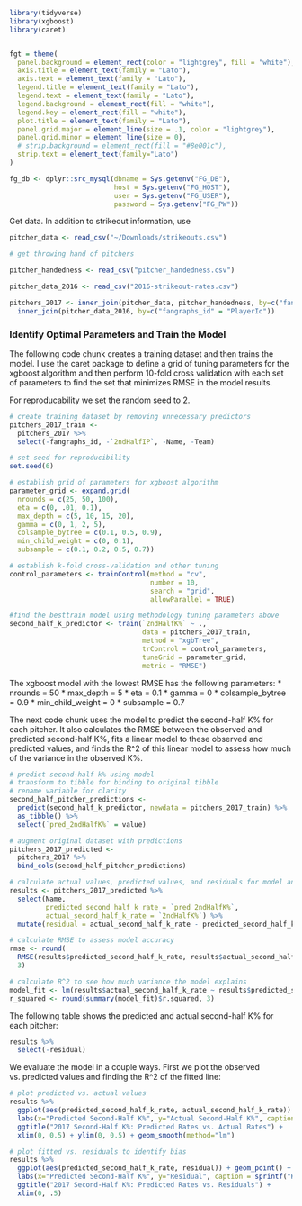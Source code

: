 ```r
library(tidyverse)
library(xgboost)
library(caret)


fgt = theme(
  panel.background = element_rect(color = "lightgrey", fill = "white"),
  axis.title = element_text(family = "Lato"),
  axis.text = element_text(family = "Lato"),
  legend.title = element_text(family = "Lato"),
  legend.text = element_text(family = "Lato"),
  legend.background = element_rect(fill = "white"),
  legend.key = element_rect(fill = "white"),
  plot.title = element_text(family = "Lato"),
  panel.grid.major = element_line(size = .1, color = "lightgrey"),
  panel.grid.minor = element_line(size = 0),
  # strip.background = element_rect(fill = "#8e001c"),
  strip.text = element_text(family="Lato")
)

fg_db <- dplyr::src_mysql(dbname = Sys.getenv("FG_DB"), 
                          host = Sys.getenv("FG_HOST"), 
                          user = Sys.getenv("FG_USER"),
                          password = Sys.getenv("FG_PW"))

```

Get data. In addition to strikeout information, use 

```r

pitcher_data <- read_csv("~/Downloads/strikeouts.csv")

# get throwing hand of pitchers

pitcher_handedness <- read_csv("pitcher_handedness.csv")

pitcher_data_2016 <- read_csv("2016-strikeout-rates.csv")

pitchers_2017 <- inner_join(pitcher_data, pitcher_handedness, by=c("fangraphs_id" = "PlayerId")) %>%
  inner_join(pitcher_data_2016, by=c("fangraphs_id" = "PlayerId"))
```

### Identify Optimal Parameters and Train the Model 
The following code chunk creates a training dataset and then trains the model. I use the caret package to define a grid of tuning parameters for the xgboost algorithm and then perform 10-fold cross validation with each set of parameters to find the set that minimizes RMSE in the model results.

For reproducability we set the random seed to 2.

```r

# create training dataset by removing unnecessary predictors
pitchers_2017_train <- 
  pitchers_2017 %>% 
  select(-fangraphs_id, -`2ndHalfIP`, -Name, -Team)

# set seed for reproducibility
set.seed(6)

# establish grid of parameters for xgboost algorithm
parameter_grid <- expand.grid(
  nrounds = c(25, 50, 100), 
  eta = c(0, .01, 0.1),
  max_depth = c(5, 10, 15, 20),
  gamma = c(0, 1, 2, 5),
  colsample_bytree = c(0.1, 0.5, 0.9),
  min_child_weight = c(0, 0.1),
  subsample = c(0.1, 0.2, 0.5, 0.7))

# establish k-fold cross-validation and other tuning
control_parameters <- trainControl(method = "cv",
                                   number = 10,
                                   search = "grid",
                                   allowParallel = TRUE)

#find the besttrain model using methodology tuning parameters above
second_half_k_predictor <- train(`2ndHalfK%` ~ .,
                                 data = pitchers_2017_train,
                                 method = "xgbTree",
                                 trControl = control_parameters,
                                 tuneGrid = parameter_grid,
                                 metric = "RMSE")

```

The xgboost model with the lowest RMSE has the following parameters:
* nrounds = 50
* max_depth = 5
* eta = 0.1
* gamma = 0
* colsample_bytree = 0.9
* min_child_weight = 0
* subsample = 0.7

The next code chunk uses the model to predict the second-half K% for each pitcher. It also calculates the RMSE between the observed and predicted second-half K%, fits a linear model to these observed and predicted values, and finds the R^2 of this linear model to assess how much of the variance in the observed K%. 

```r

# predict second-half k% using model
# transform to tibble for binding to original tibble
# rename variable for clarity
second_half_pitcher_predictions <-
  predict(second_half_k_predictor, newdata = pitchers_2017_train) %>% 
  as_tibble() %>%
  select(`pred_2ndHalfK%` = value)

# augment original dataset with predictions
pitchers_2017_predicted <- 
  pitchers_2017 %>%
  bind_cols(second_half_pitcher_predictions)

# calculate actual values, predicted values, and residuals for model analysis purposes
results <- pitchers_2017_predicted %>%
  select(Name,
         predicted_second_half_k_rate = `pred_2ndHalfK%`,
         actual_second_half_k_rate = `2ndHalfK%`) %>%
  mutate(residual = actual_second_half_k_rate - predicted_second_half_k_rate)

# calculate RMSE to assess model accuracy
rmse <- round(
  RMSE(results$predicted_second_half_k_rate, results$actual_second_half_k_rate),
  3)

# calculate R^2 to see how much variance the model explains
model_fit <- lm(results$actual_second_half_k_rate ~ results$predicted_second_half_k_rate)
r_squared <- round(summary(model_fit)$r.squared, 3)
```

The following table shows the predicted and actual second-half K% for each pitcher:

```r
results %>%
  select(-residual)
```

We evaluate the model in a couple ways. First we plot the observed vs. predicted values and finding the R^2 of the fitted line:

```r

# plot predicted vs. actual values
results %>%  
  ggplot(aes(predicted_second_half_k_rate, actual_second_half_k_rate)) + geom_point() + fgt +
  labs(x="Predicted Second-Half K%", y="Actual Second-Half K%", caption = sprintf("R^2: %s", r_squared)) +
  ggtitle("2017 Second-Half K%: Predicted Rates vs. Actual Rates") +
  xlim(0, 0.5) + ylim(0, 0.5) + geom_smooth(method="lm")
```



```r
# plot fitted vs. residuals to identify bias
results %>%
  ggplot(aes(predicted_second_half_k_rate, residual)) + geom_point() + fgt +
  labs(x="Predicted Second-Half K%", y="Residual", caption = sprintf("RMSE: %s", rmse))+
  ggtitle("2017 Second-Half K%: Predicted Rates vs. Residuals") +
  xlim(0, .5)

```

